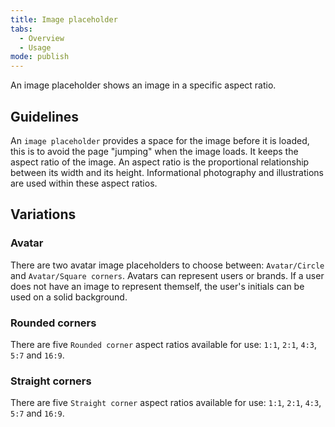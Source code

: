 ```yaml
---
title: Image placeholder
tabs:
  - Overview
  - Usage
mode: publish
---
```


An image placeholder shows an image in a specific aspect ratio.

<!--One to two sentences as an introduction to the component-->

## Guidelines

<!--List how to use it, sizes, widths, grid interactions, color allowances -->

An `image placeholder` provides a space for the image before it is loaded, this is to avoid the page "jumping" when the image loads. It keeps the aspect ratio of the image. An aspect ratio is the proportional relationship between its width and its height. Informational photography and illustrations are used within these aspect ratios.

## Variations

<!--One ### heading per frame in Figma, explaining each component in that frame. One 'content' section per variation if needed -->

### Avatar

There are two avatar image placeholders to choose between: `Avatar/Circle` and `Avatar/Square corners`. Avatars can represent users or brands. If a user does not have an image to represent themself, the user's initials can be used on a solid background.

<FigmaImage
  url="https://www.figma.com/file/BQjYMxdSdgRkdhKTDDU7L4KU/Assets?node-id=151%3A270"
  alt="Figma design for avatar placeholder"
/>

### Rounded corners

There are five `Rounded corner` aspect ratios available for use: `1:1`, `2:1`, `4:3`, `5:7` and `16:9`.

<FigmaImage
  url="https://www.figma.com/file/BQjYMxdSdgRkdhKTDDU7L4KU/Assets?node-id=151%3A176"
  alt="Figma design sketches of rounded corners"
/>

### Straight corners

There are five `Straight corner` aspect ratios available for use: `1:1`, `2:1`, `4:3`, `5:7` and `16:9`.

<FigmaImage
  url="https://www.figma.com/file/BQjYMxdSdgRkdhKTDDU7L4KU/Assets?node-id=151%3A260"
  alt="Figma design sketches for straight corners"
/>

